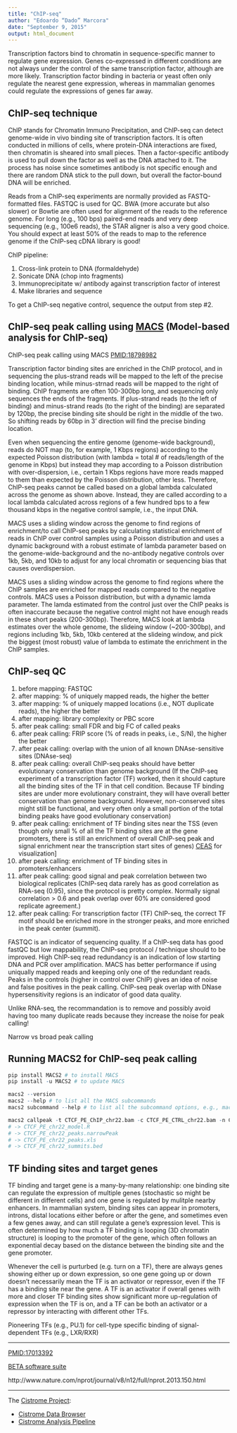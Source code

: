 ```yaml
---
title: "ChIP-seq"
author: "Edoardo “Dado” Marcora"
date: "September 9, 2015"
output: html_document
---
```


Transcription factors bind to chromatin in sequence-specific manner to regulate gene expression. Genes co-expressed in different conditions are not always under the control of the same transcription factor, although are more likely. Transcription factor binding in bacteria or yeast often only regulate the nearest gene expression, whereas in mammalian genomes could regulate the expressions of genes far away.


## ChIP-seq technique

ChIP stands for Chromatin Immuno Precipitation, and ChIP-seq can detect genome-wide in vivo binding site of transcription factors. It is often conducted in millions of cells, where protein-DNA interactions are fixed, then chromatin is sheared into small pieces. Then a factor-specific antibody is used to pull down the factor as well as the DNA attached to it. The process has noise since sometimes antibody is not specific enough and there are random DNA stick to the pull down, but overall the factor-bound DNA will be enriched.

Reads from a ChIP-seq experiments are normally provided as FASTQ-formatted files. FASTQC is used for QC. BWA (more accurate but also slower) or Bowtie are often used for alignment of the reads to the reference genome. For long (e.g., 100 bps) paired-end reads and very deep sequencing (e.g., 100e6 reads), the STAR aligner is also a very good choice. You should expect at least 50% of the reads to map to the reference genome if the ChIP-seq cDNA library is good!

ChIP pipeline:

1) Cross-link protein to DNA (formaldehyde)
2) Sonicate DNA (chop into fragments)
3) Immunoprecipitate w/ antibody against transcription factor of interest
4) Make libraries and sequence

To get a ChIP-seq negative control, sequence the output from step #2.


## ChIP-seq peak calling using [MACS](http://liulab.dfci.harvard.edu/MACS) (Model-based analysis for ChIP-seq)

ChIP-seq peak calling using MACS [PMID:18798982](http://www.ncbi.nlm.nih.gov/pubmed/18798982)

Transcription factor binding sites are enriched in the ChIP protocol, and in sequencing the plus-strand reads will be mapped to the left of the precise binding location, while minus-strnad reads will be mapped to the right of binding. ChIP fragments are often 100-300bp long, and sequencing only sequences the ends of the fragments. If plus-strand reads (to the left of binding) and minus-strand reads (to the right of the binding) are separated by 120bp, the precise binding site should be right in the middle of the two. So shifting reads by 60bp in 3' direction will find the precise binding location.

Even when sequencing the entire genome (genome-wide background), reads do NOT map (to, for example, 1 Kbps regions) according to the expected Poisson distribution (with lambda = total # of reads/length of the genome in Kbps) but instead they map according to a Poisson distribution with over-dispersion, i.e., certain 1 Kbps regions have more reads mapped to them than expected by the Poisson distribution, other less. Therefore, ChIP-seq peaks cannot be called based on a global lambda calculated across the genome as shown above. Instead, they are called according to a local lambda calculated across regions of a few hundred bps to a few thousand kbps in the negative control sample, i.e., the input DNA.

MACS uses a sliding window across the genome to find regions of enrichment/to call ChIP-seq peaks by calculating statistical enrichment of reads in ChIP over control samples using a Poisson distribution and uses a dynamic background with a robust estimate of lambda parameter based on the genome-wide-background and the no-antibody negative controls over 1kb, 5kb, and 10kb to adjust for any local chromatin or sequencing bias that causes overdispersion.

MACS uses a sliding window across the genome to find regions where the ChIP samples are enriched for mapped reads compared to the negative controls. MACS uses a Poisson distribution, but with a dynamic lamda parameter. The lamda estimated from the control just over the ChIP peaks is often inaccurate because the negative control might not have enough reads in these short peaks (200-300bp). Therefore, MACS look at lambda estimates over the whole genome, the slideing window (~200-300bp), and regions including 1kb, 5kb, 10kb centered at the slideing window, and pick the biggest (most robust) value of lambda to estimate the enrichment in the ChIP samples.


## ChIP-seq QC

1) before mapping: FASTQC
2) after mapping: % of uniquely mapped reads, the higher the better
3) after mapping: % of uniquely mapped locations (i.e., NOT duplicate reads), the higher the better
4) after mapping: library complexity or PBC score
5) after peak calling: small FDR and big FC of called peaks
6) after peak calling: FRIP score (% of reads in peaks, i.e., S/N), the higher the better
7) after peak calling: overlap with the union of all known DNAse-sensitive sites (DNAse-seq)
8) after peak calling: overall ChIP-seq peaks should have better evolutionary conservation than genome background (If the ChIP-seq experiment of a transcription factor (TF) worked, then it should capture all the binding sites of the TF in that cell condition. Because TF binding sites are under more evolutionary constraint, they will have overall better conservation than genome background. However, non-conserved sites might still be functional, and very often only a small portion of the total binding peaks have good evolutionary conservation)
9) after peak calling: enrichment of TF binding sites near the TSS (even though only small % of all the TF binding sites are at the gene promoters, there is still an enrichment of overall ChIP-seq peak and signal enrichment near the transcription start sites of genes) [CEAS](http://liulab.dfci.harvard.edu/CEAS/) for visualization]
10) after peak calling: enrichment of TF binding sites in promoters/enhancers
11) after peak calling: good signal and peak correlation between two biological replicates (ChIP-seq data rarely has as good correlation as RNA-seq (0.95), since the protocol is pretty complex. Normally signal correlation > 0.6 and peak overlap over 60% are considered good replicate agreement.)
12) after peak calling: For transcription factor (TF) ChIP-seq, the correct TF motif should be enriched more in the stronger peaks, and more enriched in the peak center (summit).

FASTQC is an indicator of sequencing quality. If a ChIP-seq data has good fastQC but low mappability, the ChIP-seq protocol / technique should to be improved. High ChIP-seq read redundancy is an indication of low starting DNA and PCR over amplification. MACS has better performance if using uniqually mapped reads and keeping only one of the redundant reads. Peaks in the controls (higher in control over ChIP) gives an idea of noise and false positives in the peak calling. ChIP-seq peak overlap with DNase hypersensitivity regions is an indicator of good data quality.

Unlike RNA-seq, the recommandation is to remove and possibly avoid having too many duplicate reads because they increase the noise for peak calling!

Narrow vs broad peak calling

## Running MACS2 for ChIP-seq peak calling

```r
pip install MACS2 # to install MACS
pip install -u MACS2 # to update MACS

macs2 --version
macs2 --help # to list all the MACS subcommands
macs2 subcommand --help # to list all the subcommand options, e.g., macs2 callpeak --help

macs2 callpeak -t CTCF_PE_ChIP_chr22.bam -c CTCF_PE_CTRL_chr22.bam -n CTCF_PE_chr22 -g hs
# -> CTCF_PE_chr22_model.R
# -> CTCF_PE_chr22_peaks.narrowPeak
# -> CTCF_PE_chr22_peaks.xls
# -> CTCF_PE_chr22_summits.bed
```


## TF binding sites and target genes

TF binding and target gene is a many-by-many relationship: one binding site can regulate the expression of multiple genes (stochastic so might be different in different cells) and one gene is regulated by mulitple nearby enhancers. In mammalian system, binding sites can appear in promoters, introns, distal locations either before or after the gene, and sometimes even a few genes away, and can still regulate a gene's expression level. This is often determined by how much a TF binding is looping (3D chromatin structure) is looping to the promoter of the gene, which often follows an exponential decay based on the distance between the binding site and the gene promoter.

Whenever the cell is purturbed (e.g. turn on a TF), there are always genes showing either up or down expression, so one gene going up or down doesn't necessarily mean the TF is an activator or repressor, even if the TF has a binding site near the gene. A TF is an activator if overall genes with more and closer TF binding sites show significant more up-regulation of expression when the TF is on, and a TF can be both an activator or a repressor by interacting with different other TFs.

Pioneering TFs (e.g., PU.1) for cell-type specific binding of signal-dependent TFs (e.g., LXR/RXR)

---

[PMID:17013392](http://www.ncbi.nlm.nih.gov/pubmed/17013392)

[BETA software suite](http://cistrome.org/BETA/) 

http://www.nature.com/nprot/journal/v8/n12/full/nprot.2013.150.html

---

The [Cistrome Project](http://cistrome.org/Cistrome/Cistrome_Project.html):

- [Cistrome Data Browser](http://cistrome.org/db)
- [Cistrome Analysis Pipeline](http://cistrome.org/ap)

